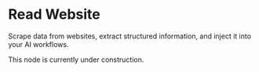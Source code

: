 # Read Website

Scrape data from websites, extract structured information, and 
inject it into your AI workflows.

<Callout emoji="🚧">
    This node is currently under construction.
</Callout>